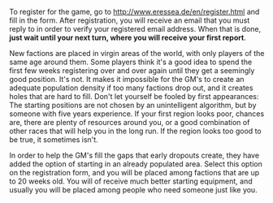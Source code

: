 To register for the game, go to [http://www.eressea.de/en/register.html http://www.eressea.de/en/register.html] and fill in the form. After registration, you will receive an email that you must reply to in order to verify your registered email address. When that is done, '''just wait until your next turn, where you will receive your first report'''.

New factions are placed in virgin areas of the world, with only players of the same age around them. Some players think it's a good idea to spend the first few weeks registering over and over again until they get a seemingly good position. It's not. It makes it impossible for the GM's to create an adequate population density if too many factions drop out, and it creates holes that are hard to fill. Don't let yourself be fooled by first appearances: The starting positions are not chosen by an unintelligent algorithm, but by someone with five years experience. If your first region looks poor, chances are, there are plenty of resources around you, or a good combination of other races that will help you in the long run. If the region looks too good to be true, it sometimes isn't.

In order to help the GM's fill the gaps that early dropouts create, they have added the option of starting in an already populated area. Select this option on the registration form, and you will be placed among factions that are up to 20 weeks old. You will of receive much better starting equipment, and usually you will be placed among people who need someone just like you.